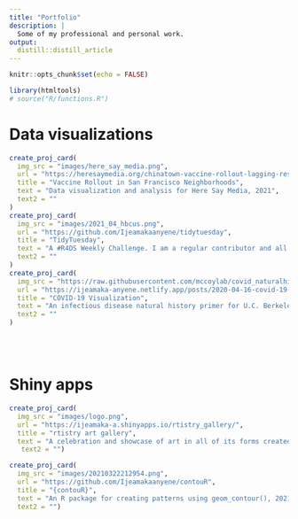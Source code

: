 ```yaml
---
title: "Portfolio"
description: |
  Some of my professional and personal work. 
output: 
  distill::distill_article
---
```


```r
knitr::opts_chunk$set(echo = FALSE)
```

```r
library(htmltools)
# source("R/functions.R")
```


# Data visualizations
```r
create_proj_card(
  img_src = "images/here_say_media.png",
  url = "https://heresaymedia.org/chinatown-vaccine-rollout-lagging-rest-of-san-francisco/",
  title = "Vaccine Rollout in San Francisco Neighborhoods",
  text = "Data visualization and analysis for Here Say Media, 2021",
  text2 = ""
)
create_proj_card(
  img_src = "images/2021_04_hbcus.png",
  url = "https://github.com/Ijeamakaanyene/tidytuesday",
  title = "TidyTuesday",
  text = "A #R4DS Weekly Challenge. I am a regular contributor and all of my visualization are created solely using {ggplot2} and other extension packages, 2020",
  text2 = ""
)
create_proj_card(
  img_src = "https://raw.githubusercontent.com/mccoylab/covid_naturalhist_dataviz_2020/master/natural_history_infographic_v2.png",
  url = "https://ijeamaka-anyene.netlify.app/posts/2020-04-16-covid-19-visualization/",
  title = "COVID-19 Visualization",
  text = "An infectious disease natural history primer for U.C. Berkeley School of Public Health, 2020",
  text2 = ""
)
```
<br><br>

# Shiny apps
```r
create_proj_card(
  img_src = "images/logo.png",
  url = "https://ijeamaka-a.shinyapps.io/rtistry_gallery/",
  title = "rtistry art gallery",
  text = "A celebration and showcase of art in all of its forms created by the #rstats community. An entry for the RStudio 2021 Shiny Competition, 2021",
   text2 = "")

create_proj_card(
  img_src = "images/20210322212954.png",
  url = "https://github.com/Ijeamakaanyene/contouR",
  title = "{contouR}",
  text = "An R package for creating patterns using geom_contour(), 2021",
  text2 = "")
```